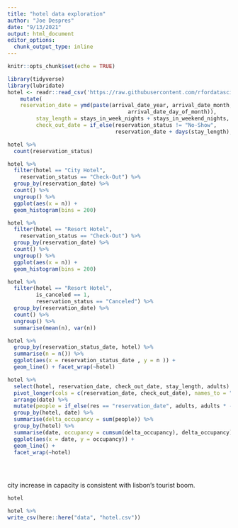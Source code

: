 ```yaml
---
title: "hotel data exploration"
author: "Joe Despres"
date: "9/13/2021"
output: html_document
editor_options: 
  chunk_output_type: inline
---
```


```r
knitr::opts_chunk$set(echo = TRUE)

library(tidyverse)
library(lubridate)
hotel <- readr::read_csv('https://raw.githubusercontent.com/rfordatascience/tidytuesday/master/data/2020/2020-02-11/hotels.csv') %>% 
    mutate(
    reservation_date = ymd(paste(arrival_date_year, arrival_date_month,
                                      arrival_date_day_of_month)),
         stay_length = stays_in_week_nights + stays_in_weekend_nights,
         check_out_date = if_else(reservation_status != "No-Show",
                                  reservation_date + days(stay_length), ymd("NA"))) 
```

```r
hotel %>%
  count(reservation_status)
```

```r
hotel %>% 
  filter(hotel == "City Hotel",
    reservation_status == "Check-Out") %>% 
  group_by(reservation_date) %>% 
  count() %>% 
  ungroup() %>% 
  ggplot(aes(x = n)) + 
  geom_histogram(bins = 200)
```
```r
hotel %>% 
  filter(hotel == "Resort Hotel",
    reservation_status == "Check-Out") %>% 
  group_by(reservation_date) %>% 
  count() %>% 
  ungroup() %>% 
  ggplot(aes(x = n)) + 
  geom_histogram(bins = 200)
```

```r
hotel %>% 
  filter(hotel == "Resort Hotel",
         is_canceled == 1, 
         reservation_status == "Canceled") %>% 
  group_by(reservation_date) %>% 
  count() %>% 
  ungroup() %>%
  summarise(mean(n), var(n))
```


```r
hotel %>% 
  group_by(reservation_status_date, hotel) %>% 
  summarise(n = n()) %>%
  ggplot(aes(x = reservation_status_date , y = n )) +
  geom_line() + facet_wrap(~hotel)
```

```r
hotel %>%  
  select(hotel, reservation_date, check_out_date, stay_length, adults) %>% 
  pivot_longer(cols = c(reservation_date, check_out_date), names_to = "res", values_to = "date") %>% 
  arrange(date) %>% 
  mutate(people = if_else(res == "reservation_date", adults, adults * -1)) %>% 
  group_by(hotel, date) %>% 
  summarise(delta_occupancy = sum(people)) %>% 
  group_by(hotel) %>% 
  summarise(date, occupancy = cumsum(delta_occupancy), delta_occupancy) %>% 
  ggplot(aes(x = date, y = occupancy)) + 
  geom_line() +
  facet_wrap(~hotel)

         
        
```

city increase in capacity is consistent with lisbon's tourist boom. 


```r
hotel
```


```r
hotel %>% 
write_csv(here::here("data", "hotel.csv"))
```

